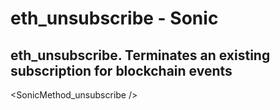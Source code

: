 # eth_unsubscribe - Sonic

## eth_unsubscribe. Terminates an existing subscription for blockchain events


<SonicMethod_unsubscribe />
